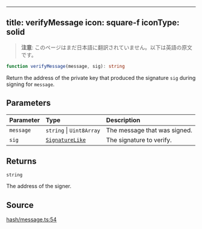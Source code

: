 <!-- AUTO-GENERATED-CONTENT:START (ENGLISH-COPY) -->
---
title: verifyMessage
icon: square-f
iconType: solid
---

> **注意**: このページはまだ日本語に翻訳されていません。以下は英語の原文です。

```ts
function verifyMessage(message, sig): string
```

Return the address of the private key that produced the signature `sig` during signing for `message`.

## Parameters

| Parameter | Type | Description |
| :------ | :------ | :------ |
| `message` | `string` \| `Uint8Array` | The message that was signed. |
| `sig` | [`SignatureLike`](/jp/sdk/content/type-aliases/SignatureLike) | The signature to verify. |

## Returns

`string`

The address of the signer.

## Source

[hash/message.ts:54](https://github.com/dominant-strategies/quais.js/blob/c1c12d43f9d34c6baad2b0542bd6d0acd6fefcbf/src/hash/message.ts#L54)
